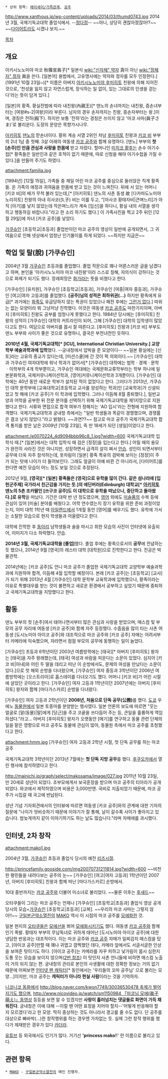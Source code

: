  * 상위 항목: [[헤이세이/가족관계]], [[공주]]

http://www.xanthous.jp/wp-content/uploads/2014/03/thumd0743.jpg
2014년 3월, 국제기독교대학 졸업식에서. --[[정다정]]-- ~~아니, 상당히 괜찮아졌잖아!?~~ ~~[[다이어트]]라도 시켰나 보지.~~

[[목차]]
== 개요 ==
아키시노노미야 마코 秋篠宮眞子[* 일본식 [[wiki:"신자체" 약자]] 真이 아닌 [[wiki:"정체자" 정자]] 眞을 쓴다. [일본어] 용법에서, 고유명사에는 약자와 정자를 모두 인정한다.](1991년 10월 23일~)[* 이름은 아버지 [[아키시노노미야 후미히토]] 친왕에 의해 지어진 것으로, '천성을 잃지 않고 자연스럽게, 장식하는 일 없이, 있는 그대로의 인생을 걷는다'라는 뜻이 담겨 있다.]

[일본]의 황족. 황실전범에 따라 내친왕(內親王)[* 덴노의 손녀까지는 내친왕, 증손녀부터는 [여왕#s-2|여왕]이라 부른다. 남자의 경우 손자까지는 친왕, 증손자부터는 왕.]이며, 경칭은 전하(殿下). 하지만 보통 '전하'라는 경칭은 쓰이지 않고 '마코 사마(眞子さま)'로 불리운다. 도장의 문양은 목향가시나무.

[[아키히토]] [[덴노]]의 맏손녀이다. 황위 계승 서열 2위인 차남 [[후미히토]] 친왕과 [[키코 비]] 부부의 2녀 1남 중 첫째. 3살 아래의 여동생 [[카코 공주]]와 함께 유명하다. [덴노] 부부의 '''첫 [손주]인 만큼 관심과 사랑을 한몸에''' 받고 자랐다. 할머니인 [[미치코 황후]]는 손수 아기수첩[* 황족들은 일반인과 같은 호적이 없기 때문에, 따로 신청을 해야 아기수첩을 가질 수 있다.]을 만들어 주기도 하였다. 

attachment:familia.jpg

[1994년] [12월 15일], 가족들 중 제일 어린 마코 공주를 중심으로 둘러앉은 직계 황족들. 온 가족의 애정과 귀여움을 한몸에 받고 있는 것이 느껴진다. 뒤에 서 있는 어머니 [키코 비]의 배가 무척 불러 있는데,[* [아키히토] 덴노의 사촌 동생 故 [다카마도노미야 노리히토] 친왕의 아내 히사코(久子) 비는 이를 두고, "[마사코 황태자비|큰며느리]가 아직 [아기]를 낳지 않았는데 작은며느리가 계속 [임신]을 하다니, 황실 내의 서열을 생각하고 행동하길 바랍니다."라고 한 소리 하기도 했다.] 이 가족사진을 찍고 2주 뒤인 [12월 29일]에 차녀 [카코 공주]를 낳았다.

[[가쿠슈인]] [초등학교|초등과] 졸업반이던 마코 공주의 영상이 일반에 공개되면서, 그 귀여움으로 인해 넷상에서 엄청난 인기몰이를 하게 되었다. ~~하지만 지금은~~

== 학업 및 탈(脫) [가쿠슈인] ==
2004년 3월 [[가쿠슈인]] 초등과를 졸업했다. 졸업 작문으로 꽤나 어른스러운 글을 남겼다고 하며, 본인을 '아키시노노미야 마코 내친왕'이라 스스로 칭해, 자의식이 강하다는 것으로 화제가 되기도 했다. 장래희망은 [[화가]]라는 뜻을 비쳤다고 한다.

[가쿠슈인] [유치원], 가쿠슈인 [초등학교|초등과], 가쿠슈인 [여중|여자 중등과], 가쿠슈인 [여고|여자 고등과]를 졸업했다. '''[공주]님의 성적은 최하위권(…)''' 하지만 황족에게 유급[* 과거에는 [[화족]]도 유급당하지 않는 특권이 있었으나 패전 후에는 [[그런거 없다]].] 따위는 없는 모양이라 뭐 그냥저냥 진학했다. 이것은 여동생 [[카코 공주]]도 마찬가지이며, 아버지 [후미히토] 친왕도 공부를 엄청나게 못했다고 한다. 1984년 당시에는 [후미히토] 친왕의 성적이 [가쿠슈인] 대학의 커트라인이 되어, 그해 [가쿠슈인] 대학의 입학생이 많았다고도 한다. 여담으로 아버지를 몹시 잘 따른다고. [후미히토] 친왕과 [키코 비] 부부도 덴노 부부와 사이가 좋은 것으로 유명하니, 결국은 부전녀전인 듯하다.

'''2010년 4월, 국제기독교대학[* [ICU], International Christian University.] 교양학부 예술과학과에 입학'''했다. --궁내청에서 압박을 준 모양이다-- ~~일본 황실에는 [신토]라는 고유의 종교가 있다는데, [미션스쿨]에 간 것이 퍽 의외이다.~~ [가쿠슈인] 대학과 가쿠슈인 여자대학에 워낙 학과가 없어서[* [가쿠슈인] 대학에는 법학ㆍ경제ㆍ문학ㆍ이학부의 4개 학부뿐이고, 가쿠슈인 여대에는 국제문화교류학부라는 학부 하나에 일본문화학과, 국제커뮤니케이션학과, [영어]커뮤니케이션학과 3개뿐이다. [가쿠슈인] 대학에는 40년 동안 새로운 학부가 설치된 적이 없었다고 한다. 그러다가 2013년, 가쿠슈인 대학 문학부에 [교육대학교|초등학교 교사를 양성하는 학과]인 [교육학과]가 신설되었고 첫 해에 [카코 공주]가 이 학과에 입학했다. 그러나 이듬해 8월 중퇴했다.], 일반교양과 어학을 공부한 뒤 전문 분야를 선택하기 위해 국제기독교대학을 제1지망으로 지원했다고 한다. 서류와 면접으로 합격 여부가 정해지는 'AO 입시'라는 전형에 지원하여 합격했다. 국제기독교대학과 궁내청 측에서는 "일반 학생들과 똑같이 경쟁했으며, 경쟁률은 결코 낮지 않았다."라고 밝혔다. ~~과연??~~ 참고로 마코 공주가 국제기독교대학 합격 통지를 받은 날은 2009년 [10월 23일], 즉 만 18세가 되던 [생일]이었다고 한다.

attachment:/e0070224_4d9094bbb96c8_1.jpg?width=600
국제기독교대학 입학식 때.[* [일본]에서는 대학 입학식 때 검은 [정장]을 입는다고 한다.] 어릴 때의 용모가 완전히 사라진 것은 아니지만, 성장하면서 급격히 살이 쪄서 [[안습]]. 성인이 되면서부터 공무에 더욱 자주 참석하는데, 옷차림이 [일본] 황족 특유의 검박해 보이는 [정장]이 주가 되는 탓에 나이가 더 들어보인다. 그래도 얼굴이 아예 바뀐 건 아니라서, [다이어트]를 한다면 예전 모습이 어느 정도 보일 것으로 추정된다.

2012년 9월, '''[영국][* [일본] 황족들은 [영국]으로 유학을 많이 간다. 같은 섬나라에 [입헌군주제] 국가라서 친근감을 가지는 듯.]의 에딘버러(Edinburgh) 대학교[* [[아키히토]] 덴노의 5촌 조카딸인 [쓰구코 공주]도 이 대학으로 유학을 떠났으나, 중단하고 돌아왔다.]로 유학'''을 떠났다. 기간은 대략 반 년 정도였으며, [[영어]] 외에도 [[미술]]품의 수복 등에 관심이 있어 [미술] 분야를 배웠다고. 어학 연수였는지 장기 유학을 위한 준비 과정이었는지, 이미 대학 1학년 때 [[아일랜드 공화국|아일랜드]]에서 1개월 동안 [영어]를 배우기도 했다. 유학에 가서는 소탈한 모습으로 현지 학생들과 어울렸다고 한다.

대학에 진학한 후 [[동아리]] 남학생들과 술을 마시고 취한 모습의 사진이 인터넷에 유출되어, 이미지가 다소 하락했다. 안습.

'''2014년 3월, 국제기독교대학을 [졸업]'''했다. 졸업 후에는 황족으로서의 '''공무'''에 전념하는 듯 했으나, 2014년 9월 [영국]의 레스터 대학 [대학원]으로 진학한다고 한다. 전공은 박물관학.

2014년에는 [카코 공주]도 언니 마코 공주가 졸업한 국제기독교대학 교양학부 예술과학과에 지원하여 합격, 이듬해 4월 입학할 예정이다. 본래 [카코 공주]는 [초등학교] [교사]가 되기 위해 2013년 4월 [가쿠슈인] 대학 문학부 교육학과에 입학했으나, 황족이라는 이유로 특별대우를 받는 것이 불편하고 새로운 환경에서 공부하고 싶었기 때문에 중퇴하고 국제기독교대학을 지망했다고 한다. 

== 활동 ==
덴노 부부의 첫 [손주]여서 태어나면서부터 많은 관심과 사랑을 받았으며, 매스컴 및 부모의 공무 자리에 여동생 [카코 공주]와 함께 자주 등장했다. 수줍음을 많이 타는 사촌 여동생 [도시노미야 아이코 공주]와 대조적으로 마코 공주와 [카코 공주] 자매는 어려서부터 카메라에 익숙했으며, 자라면서 점점 부모의 공무에 동행하는 일이 늘었다. 

[가쿠슈인] 초등과 6학년이던 2003년 여름방학에는 [태국][* 아버지 [후미히토] 왕자는 [태국]을 자주 왕래했는데, [태국] 여성과 바람을 피운다는 소문이 있었다. 심지어 [키코 비|아내]와 어린 두 딸을 데리고 떠난 이 순방에서도, 문제의 여성을 만났다는 소문이 있다.]으로 첫 해외 순방을 다녀왔으며, [가쿠슈인] 여자 중등과 3학년이던 2006년 여름방학에는 [오스트리아]로 홈스테이를 다녀오기도 했다. 어머니 [키코 비]가 어린 시절에 살았던 곳이라고 한다. [가쿠슈인] 여자 고등과 1학년이던 2007년에는 아버지 [후미히토] 왕자와 함께 [마다가스카르] 순방을 다녀왔다.

[가쿠슈인] 여자 고등과 2학년이던 '''2008년, 처음으로 단독 공무(公務)'''를 했다. [[도쿄]] 우에노 [[동물원]]에서 일본 토종마를 분양받는 행사였다. 일본 언론의 보도에 따르면 "웃는 얼굴로 [말(동물)|말]에게 [당근]을 주고 코끝을 쓰다듬어 주는 등, 큰일을 훌륭하게 역임하셨다."라고… 아버지 [후미히토] 왕자가 오랫동안 [메기]를 연구하고 동물 관련 단체의 일을 맡은 영향으로 마코 공주도 동물에 관심이 많아, 동물원 측에서 마코 공주를 초청했다고 한다.

attachment:hmm.jpg
[가쿠슈인] 여자 고등과 2학년 시절, 첫 단독 공무를 하는 마코 공주

국제기독교대학 3학년이던 2013년 7월에는 '''첫 단독 지방 공무'''를 했다. [[후쿠오카]]에서 열린 행사에 참석하였다고 한다.  

http://mainichi.jp/graph/select/makosama/image/027.jpg
2011년 10월 23일, 만 20세로 성년이 되었다. 조부모에게서 보국훈장을 받으며 마코 공주의 티아라가 공개되었다. 와코에서 제작하였으며 비용은 3,000만엔. 국비로 지출되었기 때문에, 마코 공주가 시집갈 때 국고에 반납된다.

성년 기념 기자회견에서의 인터뷰에 따르면 여동생 [카코 공주]와의 관계에 대한 기자의 질문에 "나이가 엇비슷하기 때문에 이야기가 잘 통해, 날이 갈수록 사이가 좋아지고 있습니다. 밤늦게까지 같이 이야기하기도 하는 날도 많습니다."라며 자매애를 과시했다.

== 인터넷, 2차 창작 ==
attachment:mako1.jpg

2004년 3월, [[가쿠슈인]] 초등과 졸업식 당시의 예전 [[리즈시절]].

http://princefamily.gooside.com/img20070731211814.jpg?width=600
~~비천한 평민들을 내려다보는 공주의 눈~~ [가쿠슈인] [여고|여자 고등과] 1학년이던 2007년, 아버지 [후미히토] 친왕과 함께 떠난 [마다가스카르] 순방에서.

10대 중반까지는 [[카코 공주]]와 더불어 미소녀로 불리었다. ~~물론 이후는 [[후새드]]~~

오타쿠들이 그리는 마코 공주는 언제나 [가쿠슈인] [초등학교|초등과] 졸업식 영상 공개 당시의 모습+[[가쿠슈인]] [초등학교|초등과] [교복]. ~~우리의 마코 사마는 그렇지 않아!!~~ [[구일본군약소열전]]의 [[MAKO]] 역시 이 시점의 마코 공주를 [[모에화]]한 것.

일본 현지의 [[오타쿠]]들은 [[모에선]]을 쬐어 [[모에화]]시키기도 했다. 여동생 [[카코 공주]]와 함께 인기 폭발. 황태자 부부의 무남독녀로 귀하게 태어난 [도시노미야 아이코 공주]에 대한 냉담한 반응과는 대조적이다. 이는 마코 공주와 [[카코 공주]] 자매가 일찌감치 매스컴을 탔고, [아이코 공주]만할 때 꽤나 귀엽고 깜찍했던 데다, 카메라 앞에서도 서글서글한 인상을 보여준 탓이기도 하다. [아이코 공주]는 카메라를 자꾸 피하고 낯가림이 몹시 심한지 도통 웃는 모습을 보이지 않으며([http://blog.daum.net/_blog/BlogView.do?blogid=05BWe&articleno=13736516&_bloghome_menu=recenttext#ajax_history_home 2번 참조]) 이 탓인지 사촌 언니들에 비하면 매스컴 노출이 거의 되지 않는 편. 궁내청의 관리로 본인의 사생활에 대한 정확한 정보는 거의 없기 때문에 어찌보면 [[인터넷 팬 캐릭터]][* 동인에서는 '우리들의 꼬마 공주님' 으로 불리는 모양…]이지만, 마코 공주는 '''캐릭터가 아니라 현실 사람'''이라는 것을 기억하자.

[[니코니코 동화]]에서 [[http://blog.naver.com/kwon7749/30036530478 축제가 벌어지기도 했으며]], [[http://www.nicovideo.jp/watch/sm1150984 「마코님 모에(眞子萌え)」동영상]] 등등을 보면 알 수 있겠지만 '''사랑이 흘러넘치는 댓글들로 화면이 가득 채워진다'''. 궁내청은 이에 대해 --이럴 땐 어떤 표정을 지어야 할지--'어떻게 반응해야 할 지 모르겠다'라고 한 모양. 딱히 중상하는 것도 아니라서 경고를 줄 수도 없다. 단 공주를 대상으로 빠바박(…)한 창작행위를 하는 경우엔 가차없는 듯. 실제 그런 창작 행위를 했다가 제재받은 경우가 있다 [[카더라]].

[[유튜브]] 등 외국에서도 인기가 많다. 거기선 ''''princess mako'''!!' 란 이름으로 불리고 있다.
== 관련 항목 ==
 * [[MAKO]] - [[구일본군약소열전]]의 메인 진행자.
